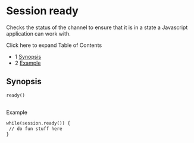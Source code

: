 
# Session ready 

 

Checks the status of the channel to ensure that it is in a state a Javascript application can work with.

Click here to expand Table of Contents

* 1 [Synopsis](#synopsis)
* 2 [Example](#)

## Synopsis

```xml
ready()
```

 ##   
Example

```xml
while(session.ready()) {
 // do fun stuff here
}
```

  

